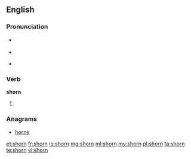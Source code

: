 ==English==

===Pronunciation===
* {{a|US}} {{IPA|/ʃoʊrn/|/ʃɔrn/}}
* {{rhymes|ɔː(r)n}}
* {{homophones|Sean|Shawn|Shaun}} {{a|in some accents}}

===Verb===
'''shorn'''

# {{past of|shear}}

===Anagrams===
* [[horns]]

[[et:shorn]]
[[fr:shorn]]
[[io:shorn]]
[[mg:shorn]]
[[ml:shorn]]
[[my:shorn]]
[[pl:shorn]]
[[ta:shorn]]
[[te:shorn]]
[[vi:shorn]]